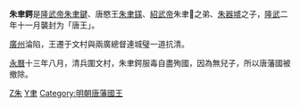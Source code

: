 '''朱聿鍔'''{{BD||？|1659年|catIdx=Z朱}}是[[隆武帝|隆武帝]][[朱聿鍵|朱聿鍵]]、唐愍王[[朱聿鏼|朱聿鏼]]、[[紹武帝|紹武帝]]朱聿𨮁之弟、[[朱器墭|朱器墭]]之子，[[隆武|隆武]]二年十一月襲封为「唐王」。

[[广州_(古代)|廣州]]淪陷，王遷于文村與兩廣總督連城璧一道抗清。

[[永曆_(南明)|永曆]]十三年八月，清兵圍文村，朱聿鍔服毒自盡殉國，因為無兒子，所以唐藩國被撤除。

{{s-start}}
{{s-bef|before=兄[[朱聿𨮁|朱聿𨮁]]}}
{{s-ttl|title=[[明朝藩王列表_(唐王系)|明唐國國王]]|years=1646年－1659年}}
{{s-none|封國撤除|無子}}
{{end}}

[[Category:明朝宗室|Z朱]]
[[Category:朱姓|Y聿]]
[[Category:明朝唐藩國王|Category:明朝唐藩國王]]